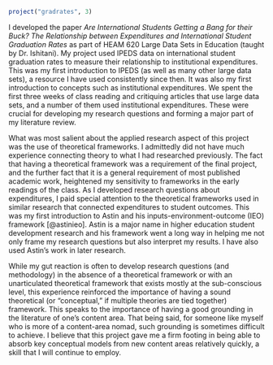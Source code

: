 
```r
project("gradrates", 3)
```

I developed the paper *Are International Students Getting a Bang for their Buck? The Relationship between Expenditures and International Student Graduation Rates* as part of HEAM 620 Large Data Sets in Education (taught by Dr. Ishitani). My project used IPEDS data on international student graduation rates to measure their relationship to institutional expenditures. This was my first introduction to IPEDS (as well as many other large data sets), a resource I have used consistently since then. It was also my first introduction to concepts such as institutional expenditures. We spent the first three weeks of class reading and critiquing articles that use large data sets, and a number of them used institutional expenditures. These were crucial for developing my research questions and forming a major part of my literature review.

What was most salient about the applied research aspect of this project was the use of theoretical frameworks. I admittedly did not have much experience connecting theory to what I had researched previously. The fact that having a theoretical framework was a requirement of the final project, and the further fact that it is a general requirement of most published academic work, heightened my sensitivity to frameworks in the early readings of the class. As I developed research questions about expenditures, I paid special attention to the theoretical frameworks used in similar research that connected expenditures to student outcomes. This was my first introduction to Astin and his inputs-environment-outcome (IEO) framework [@astinieo]. Astin is a major name in higher education student development research and his framework went a long way in helping me not only frame my research questions but also interpret my results. I have also used Astin's work in later research.

While my gut reaction is often to develop research questions (and methodology) in the absence of a theoretical framework or with an unarticulated theoretical framework that exists mostly at the sub-conscious level, this experience reinforced the importance of having a sound theoretical (or "conceptual," if multiple theories are tied together) framework. This speaks to the importance of having a good grounding in the literature of one's content area. That being said, for someone like myself who is more of a content-area nomad, such grounding is sometimes difficult to achieve. I believe that this project gave me a firm footing in being able to absorb key conceptual models from new content areas relatively quickly, a skill that I will continue to employ.
